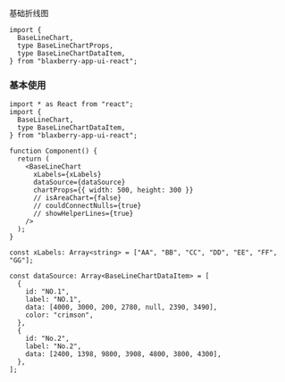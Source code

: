 
<Meta of={Stories} />

<Title>\<BaseLineChart></Title>

<Subtitle>基础折线图</Subtitle>

```tsx
import {
  BaseLineChart,
  type BaseLineChartProps,
  type BaseLineChartDataItem,
} from "blaxberry-app-ui-react";
```

### 基本使用

<Story of={Stories.ExampleBase} />

```tsx
import * as React from "react";
import {
  BaseLineChart,
  type BaseLineChartDataItem,
} from "blaxberry-app-ui-react";

function Component() {
  return (
    <BaseLineChart
      xLabels={xLabels}
      dataSource={dataSource}
      chartProps={{ width: 500, height: 300 }}
      // isAreaChart={false}
      // couldConnectNulls={true}
      // showHelperLines={true}
    />
  );
}

const xLabels: Array<string> = ["AA", "BB", "CC", "DD", "EE", "FF", "GG"];

const dataSource: Array<BaseLineChartDataItem> = [
  {
    id: "NO.1",
    label: "NO.1",
    data: [4000, 3000, 200, 2780, null, 2390, 3490],
    color: "crimson",
  },
  {
    id: "No.2",
    label: "No.2",
    data: [2400, 1398, 9800, 3908, 4800, 3800, 4300],
  },
];
```
